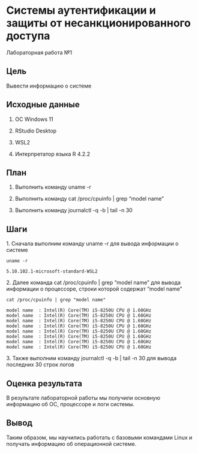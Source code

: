 
# Системы аутентификации и защиты от несанкционированного доступа

Лабораторная работа №1

## Цель

Вывести информацию о системе

## Исходные данные

1.  ОС Windows 11

2.  RStudio Desktop

3.  WSL2

4.  Интерпретатор языка R 4.2.2

## План

1.  Выполнить команду uname -r

2.  Выполнить команду cat /proc/cpuinfo \| grep "model name"

3.  Выполнить команду journalctl -q -b \| tail -n 30

## Шаги

1\. Сначала выполним команду uname -r для вывода информации о системе

    uname -r

    5.10.102.1-microsoft-standard-WSL2

2\. Далее команда cat /proc/cpuinfo \| grep "model name" для вывода информации о процессоре, строки которой содержат "model name"

    cat /proc/cpuinfo | grep "model name"

    model name  : Intel(R) Core(TM) i5-8250U CPU @ 1.60GHz
    model name  : Intel(R) Core(TM) i5-8250U CPU @ 1.60GHz
    model name  : Intel(R) Core(TM) i5-8250U CPU @ 1.60GHz
    model name  : Intel(R) Core(TM) i5-8250U CPU @ 1.60GHz
    model name  : Intel(R) Core(TM) i5-8250U CPU @ 1.60GHz
    model name  : Intel(R) Core(TM) i5-8250U CPU @ 1.60GHz
    model name  : Intel(R) Core(TM) i5-8250U CPU @ 1.60GHz
    model name  : Intel(R) Core(TM) i5-8250U CPU @ 1.60GHz

3\. Также выполним команду journalctl -q -b \| tail -n 30 для вывода последних 30 строк логов

## Оценка результата

В результате лабораторной работы мы получили основную информацию об ОС, процессоре и логи системы.

## Вывод

Таким образом, мы научились работать с базовыми командами Linux и получать информацию об операционной системе.
